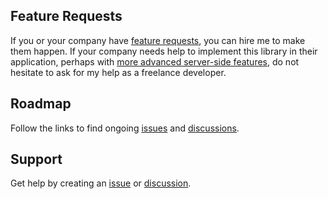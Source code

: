 
<Meta title="Getting Started/Misc" />

## Feature Requests

If you or your company have [feature requests](https://github.com/table-library/react-table-library/issues), you can hire me to make them happen. If your company needs help to implement this library in their application, perhaps with [more advanced server-side features](https://www.robinwieruch.de/react-tree-list/), do not hesitate to ask for my help as a freelance developer.

## Roadmap

Follow the links to find ongoing [issues](https://github.com/table-library/react-table-library/issues) and [discussions](https://github.com/table-library/react-table-library/discussions).

## Support

Get help by creating an [issue](https://github.com/table-library/react-table-library/issues) or [discussion](https://github.com/table-library/react-table-library/discussions).

